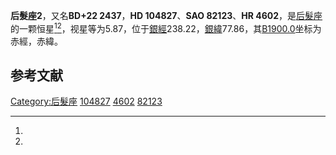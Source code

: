 {{Starbox begin
| name = 后髮座2
}}
{{Starbox observe
| epoch = [[J2000.0|J2000.0]]
| constell = [[后髮座|后髮座]]<ref name=SIMBAD>{{cite web
 | url=http://simbad.u-strasbg.fr/simbad/sim-id?Ident=HR+4602
 | title=Pulsating variable Star
 | publisher=Centre de Données astronomiques de Strasbourg
 | work=SIMBAD
 | accessdate=2012-07-13
 | archive-date=2020-03-16
 | archive-url=https://web.archive.org/web/20200316015952/http://simbad.u-strasbg.fr/simbad/sim-id?Ident=HR%2B4602
 | dead-url=no
 }}</ref><ref name=DATA>{{cite web
 | url=http://vizier.u-strasbg.fr/viz-bin/VizieR-5?-out.add=.&-source=5050&-corr=PK=HR&-out.max=9999&HR=4602
 | title=VizieR Detailed Page
 | accessdate=2012-07-13
 | archive-date=2016-03-04
 | archive-url=https://web.archive.org/web/20160304234807/http://vizier.u-strasbg.fr/viz-bin/VizieR-5?-out.add=.&-source=5050&-corr=PK=HR&-out.max=9999&HR=4602
 | dead-url=no
 }}</ref>
| 星官 = 
| ra = {{RA|12|4|16.6}}<ref name=SIMBAD /><ref name=DATA />
| dec = {{DEC|+21|27|33}}<ref name=SIMBAD /><ref name=DATA />
| appmag_v = 5.87<ref name=SIMBAD /><ref name=DATA />
}}
{{Starbox character
| class = F0IV-V<ref name=SIMBAD /><ref name=DATA />
| b-v = 0.22<ref name=SIMBAD /><ref name=DATA />
| u-b = 0.11<ref name=SIMBAD /><ref name=DATA />
| r-i = 0.11<ref name=SIMBAD /><ref name=DATA />
| variable = 
}}
{{Starbox astrometry
| radial_v = 0.11
| prop_mo_ra = 6
| parallax = 0.005
| p_error =
}}
{{Starbox catalog
| names =BD+22 2437，[[SAO星表|SAO]] 82123，[[HD星表|HD]] 104827，[[HR星表|HR]] 4602}}
{{Starbox reference |Simbad=HR+4602}}
{{Starbox end}}

'''后髮座2'''，又名'''BD+22 2437'''，'''HD 104827'''、'''SAO 82123'''、'''HR 4602'''，是[[后髮座|后髮座]]的一颗恒星<ref name=SIMBAD /><ref name=DATA />，视星等为5.87，位于[[銀道座標系|銀經]]238.22，[[銀道座標系|銀緯]]77.86，其[[B1900.0|B1900.0]]坐标为赤經{{RA|11|59|9.3}}，赤緯{{DEC|+22|77.86|58}}。

== 参考文献 ==
{{reflist}}

{{star-stub}}

{{后髮座恒星}}
[[Category:后髮座|Category:后髮座]]
[[Category:HD和HDE天體|104827]]
[[Category:HR天體|4602]]
[[Category:SAO天體|82123]]